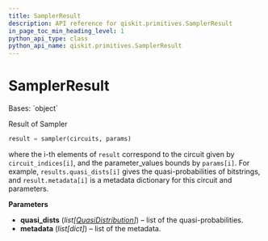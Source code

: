 ```yaml
---
title: SamplerResult
description: API reference for qiskit.primitives.SamplerResult
in_page_toc_min_heading_level: 1
python_api_type: class
python_api_name: qiskit.primitives.SamplerResult
---
```


# SamplerResult

<Class id="qiskit.primitives.SamplerResult" isDedicatedPage={true} github="https://github.com/qiskit/qiskit/tree/stable/0.20/qiskit/primitives/sampler_result.py" signature="SamplerResult(quasi_dists, metadata)" modifiers="class">
  Bases: `object`

  Result of Sampler

  ```python
  result = sampler(circuits, params)
  ```

  where the i-th elements of `result` correspond to the circuit given by `circuit_indices[i]`, and the parameter\_values bounds by `params[i]`. For example, `results.quasi_dists[i]` gives the quasi-probabilities of bitstrings, and `result.metadata[i]` is a metadata dictionary for this circuit and parameters.

  **Parameters**

  *   **quasi\_dists** (*list\[*[*QuasiDistribution*](qiskit.result.QuasiDistribution "qiskit.result.QuasiDistribution")*]*) – list of the quasi-probabilities.
  *   **metadata** (*list\[dict]*) – list of the metadata.
</Class>

